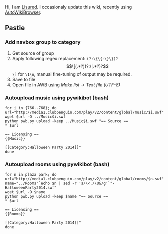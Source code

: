 Hi, I am [[clubpenguinwiki:User:Lisured|Lisured]]. I occasionaly update this wiki, recently using [[Wikipedia:Wikipedia:AutoWikiBrowser|AutoWikiBrowser]].

== Pastie ==
=== Add navbox group to category ===
# Get source of group
# Apply following regex replacement: <code>(?:\{\{·\}\})?\[\[(.*?)(?:\|.*?)?\]\]</code> for <code>\1\n</code>, manual fine-tuning of output may be required.
# Save to file
# Open file in AWB using ''Make list'' → ''Text file (UTF-8)''

=== Autoupload music using pywikibot (bash) ===
<pre>
for i in {766..768}; do
url="http://media1.clubpenguin.com/play/v2/content/global/music/$i.swf"
wget $url -O ../Music$i.swf
python pwb.py upload -keep ../Music$i.swf "== Source ==
* $url

== Licensing ==
{{Music}}

[[Category:Halloween Party 2014]]"
done
</pre>

=== Autoupload rooms using pywikibot (bash) ===
<pre>
for n in plaza park; do
url="http://media1.clubpenguin.com/play/v2/content/global/rooms/$n.swf"
name="../Rooms"`echo $n | sed -r 's/\<./\U&/g'`"-HalloweenParty2014.swf"
wget $url -O $name
python pwb.py upload -keep $name "== Source ==
* $url

== Licensing ==
{{Rooms}}

[[Category:Halloween Party 2014]]"
done
</pre>
